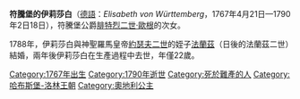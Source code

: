 {{Multiple issues|
{{Expand language|1=en|time=2020-11-16T10:06:51+00:00}}
{{Unreferenced|time=2020-11-16T10:06:51+00:00}}
}}
{{Infobox noble
| name         = 符騰堡的伊莉莎白
| image        = Elisabeth Wilhelmine von Württemberg.jpg
| birth_date   = {{birth date|1767|4|21|df=y}}
| birth_place  = [[切比亞圖夫|切比亞圖夫]]
| death_date   = {{Death date and age|1790|2|18|1767|4|21|df=y}}
| death_place  = [[維也納|維也納]]
| burial_place = [[皇家墓穴_(維也納)|維也納皇家墓穴]]
| full name    = Elisabeth Wilhelmine Luise
伊丽莎白．威廉明妮．路易丝
| noble family = [[符騰堡王朝|符騰堡王朝]]
| father       = [[腓特烈二世·歐根|符騰堡公爵腓特烈二世·歐根]]
| mother       = [[布蘭登堡-施韋特的弗蕾德里克|布蘭登堡-施韋特的弗蕾德里克]]
| religion     = [[羅馬天主教|羅馬天主教]]
}}

'''符騰堡的伊莉莎白'''（[[德語|德語]]：''Elisabeth von Württemberg''，1767年4月21日—1790年2日18日），符騰堡公爵[[腓特烈二世·歐根|腓特烈二世·歐根]]的次女。

1788年，伊莉莎白與神聖羅馬皇帝[[約瑟夫二世_(神聖羅馬帝國)|約瑟夫二世]]的姪子[[弗朗茨二世_(神圣罗马帝国)|法蘭茲]]（日後的法蘭茲二世）結婚，兩年後伊莉莎白在生產過程中去世，年僅22歲。

[[Category:1767年出生|Category:1767年出生]]
[[Category:1790年逝世|Category:1790年逝世]]
[[Category:死於難產的人|Category:死於難產的人]]
[[Category:哈布斯堡-洛林王朝|Category:哈布斯堡-洛林王朝]]
[[Category:奧地利公主|Category:奧地利公主]]
{{bio-stub}}